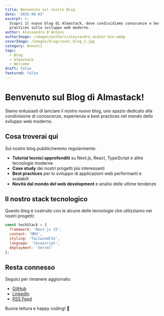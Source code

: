 ```yaml
---
title: Benvenuto sul nostro Blog
date: '2025-09-03'
excerpt: >-
  Scopri il nuovo blog di Almastack, dove condividiamo conoscenze e best
  practices sullo sviluppo web moderno.
author: Alessandro D'Antoni
authorImage: /images/authors/alessandro_avatar-min.webp
coverImage: /images/blog/cover_blog_1.jpg
category: Annunci
tags:
  - Blog
  - Almastack
  - Welcome
draft: false
featured: false
---
```


# Benvenuto sul Blog di Almastack!

Siamo entusiasti di lanciare il nostro nuovo blog, uno spazio dedicato alla condivisione di conoscenze, esperienze e best practices nel mondo dello sviluppo web moderno.

## Cosa troverai qui

Sul nostro blog pubblicheremo regolarmente:

- **Tutorial tecnici approfonditi** su Next.js, React, TypeScript e altre tecnologie moderne
- **Case study** dei nostri progetti più interessanti
- **Best practices** per lo sviluppo di applicazioni web performanti e scalabili
- **Novità dal mondo del web development** e analisi delle ultime tendenze

## Il nostro stack tecnologico

Questo blog è costruito con le alcune delle tecnologie che utilizziamo nei nostri progetti:

```js
const techStack = {
  framework: 'Next.js 15',
  content: 'MDX',
  styling: 'TailwindCSS',
  language: 'Jacascript',
  deployment: 'Vercel'
};
```

## Resta connesso

Seguici per rimanere aggiornato:

- [GitHub](https://github.com/almastack)
- [LinkedIn](https://linkedin.com/company/almastack)
- [RSS Feed](/blog/feed.xml)

Buona lettura e happy coding! 🚀
